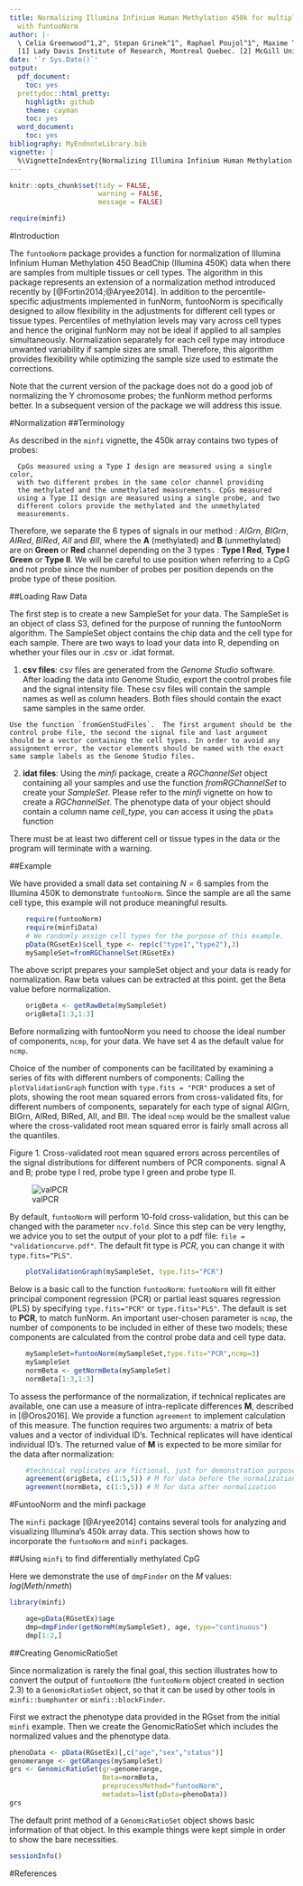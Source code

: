 ```yaml
---
title: Normalizing Illumina Infinium Human Methylation 450k for multiple cell types
  with funtooNorm
author: |-
  \ Celia Greenwood^1,2^, Stepan Grinek^1^, Raphael Poujol^1^, Maxime Turgeon^2^, Kathleen Oros Klein^1^\
  [1] Lady Davis Institute of Research, Montreal Quebec. [2] McGill University, Montreal Quebec.
date: '`r Sys.Date()`'
output:
  pdf_document:
    toc: yes
  prettydoc::html_pretty:
    highligth: github
    theme: cayman
    toc: yes
  word_document:
    toc: yes
bibliography: MyEndnoteLibrary.bib
vignette: |
  %\VignetteIndexEntry{Normalizing Illumina Infinium Human Methylation 450k for multiple cell types with funtooNorm} %\VignetteEngine{knitr::rmarkdown} %\VignetteEncoding[utf8]{inputenc}
---
```


```r
knitr::opts_chunk$set(tidy = FALSE,
                      warning = FALSE,
                      message = FALSE)
```

```r
require(minfi)
```

#Introduction

The `funtooNorm` package provides a function for normalization of Illumina Infinium Human Methylation 450 BeadChip (Illumina 450K) data when there are samples from multiple tissues or cell types.  The algorithm in this package represents an extension of a normalization method introduced recently by [@Fortin2014;@Aryee2014]. In addition to the percentile-specific adjustments implemented in funNorm,
funtooNorm is specifically designed to allow flexibility in the adjustments for different cell types or tissue types. 
Percentiles of methylation levels may vary across cell types and hence the original funNorm may not be ideal if applied to all samples simultaneously.  Normalization separately for each cell type may introduce unwanted variability if sample sizes are small. Therefore, this algorithm provides flexibility while optimizing the sample size used to estimate the corrections.

Note that the current version of the package does not do a good job of normalizing the Y chromosome probes; the funNorm method performs better.  In a subsequent version of the package we will address this issue. 

#Normalization
##Terminology

 As described in the `minfi` vignette, the 450k array contains two types of probes:  
``` 
  CpGs measured using a Type I design are measured using a single color, 
  with two different probes in the same color channel providing
  the methylated and the unmethylated measurements. CpGs measured
  using a Type II design are measured using a single probe, and two
  different colors provide the methylated and the unmethylated 
  measurements.  
```  
Therefore, we separate the 6 types of signals in our method :
_AIGrn_, _BIGrn_, _AIRed_, _BIRed_, _AII_  and _BII_, where the __A__ (methylated) and
__B__ (unmethylated) are on __Green__ or __Red__ channel
depending on the 3 types : __Type I Red__, __Type I Green__ or
__Type II__. We will be careful to use position when referring to a CpG 
and not probe since the number of probes per position depends on the probe 
type of these position.  

##Loading Raw Data  

The first step is to create a new SampleSet for your data.
The SampleSet is an object of class S3, defined for the purpose of running the funtooNorm algorithm.
The SampleSet object contains the chip data and the cell type for each sample. 
There are two ways to load your data into R, depending on whether your files our in .csv or .idat format.  


   1. __csv files__: csv files are generated from the _Genome Studio_ software. After loading the data into Genome Studio, export the control probes file and the signal intensity file.  These csv files will contain the sample names as well as column headers. 
  Both files should contain the exact same samples in the same order.  
    
    Use the function `fromGenStudFiles`.  The first argument should be the control probe file, the second the signal file and last argument should be a vector containing the cell types. In order to avoid any assignment error, the vector elements should be named with the exact same sample labels as the Genome Studio files.  
    
    
   2. __idat files__:  Using the _minfi_ package, create a _RGChannelSet_ object containing all your samples and use the function _fromRGChannelSet_ to create your _SampleSet_. Please refer to the _minfi_ vignette on how to create a _RGChannelSet_. The phenotype data of your object should contain a column name *cell_type*, you can access it using the `pData` function 

There must be at least two different cell or tissue types in the data or the program will terminate with a warning.
  
##Example  

We have provided a small data set containing $N=6$ samples from the Illumina 450K to demonstrate `funtooNorm`. Since the sample are all the same cell type, this example will not produce meaningful results.

```r
    require(funtooNorm)
    require(minfiData)
    # We randomly assign cell types for the purpose of this example.
    pData(RGsetEx)$cell_type <- rep(c("type1","type2"),3)
    mySampleSet=fromRGChannelSet(RGsetEx)
```

The above script prepares your sampleSet object and your data is ready for normalization. Raw beta values can be extracted at this point.
get the Beta value before normalization. 

```r
    origBeta <- getRawBeta(mySampleSet)
    origBeta[1:3,1:3]
```

Before normalizing with funtooNorm you need to choose the ideal number of components, `ncmp`, for your data. We have set 4 as the default value for `ncmp`.

Choice of the number of components can be facilitated by examining a series of fits with different numbers of components: Calling the `plotValidationGraph` function with `type.fits = "PCR"` produces a set of plots, showing the root mean squared errors from cross-validated fits, for different numbers of components, separately for each type of signal AIGrn, BIGrn, AIRed, BIRed, AII, and BII.  The ideal `ncmp`  would be the smallest value where the cross-validated root mean squared error is fairly small across all the quantiles.

Figure 1. Cross-validated root mean squared errors across percentiles of the signal distributions for different numbers of PCR components.  signal A and B; probe type I red, probe type I green and probe type II.  

![valPCR](validationcurvesPCRlow.jpg "Cross-validated root mean squared errors across percentiles of the signal distributions for different numbers of PCR components.  signal A and B; probe type I red, probe type I green and probe type II.")  

By default, `funtooNorm` will perform 10-fold cross-validation, but this can be changed with the parameter `ncv.fold`. Since this step 
can be very lengthy, we advice you to set the output of your plot to a pdf file: `file = "validationcurve.pdf"`. The default fit type is _PCR_, you can change it with `type.fits="PLS"`.  

```r
    plotValidationGraph(mySampleSet, type.fits="PCR")
```

Below is a basic call to the function `funtooNorm`: `funtooNorm` will fit either principal component regression (PCR) or partial least squares regression (PLS) by specifying `type.fits="PCR"` or `type.fits="PLS"`.  The default is set to __PCR__, to match funNorm.  An important user-chosen parameter is `ncmp`, the number of components to be included in either of these two models; these components are calculated from the control probe data and cell type data.

```r
    mySampleSet=funtooNorm(mySampleSet,type.fits="PCR",ncmp=3)
    mySampleSet
    normBeta <- getNormBeta(mySampleSet)
    normBeta[1:3,1:3]
```

To assess the performance of the normalization, if technical replicates are available, one can use a measure of intra-replicate differences __M__, described in [@Oros2016].  We provide a function `agreement` to implement calculation of this measure.  The function requires two arguments: a matrix of beta values and a vector of individual ID's.  Technical replicates will have identical individual ID's. The returned value of __M__ is expected to be more similar for the data after normalization:  

```r
    #technical replicates are fictional, just for demonstration purposes.
    agreement(origBeta, c(1:5,5)) # M for data before the normalization
    agreement(normBeta, c(1:5,5)) # M for data after normalization
``` 

#FuntooNorm and the minfi package


The `minfi` package [@Aryee2014] contains several tools for analyzing and visualizing Illumina's 450k array data. This section
shows how to incorporate the `funtooNorm` and `minfi` packages.  

##Using `minfi` to find differentially methylated CpG

Here we demonstrate the use of `dmpFinder` on the _M_ values:  $log(Meth/nmeth)$


```r
library(minfi)

    age=pData(RGsetEx)$age
    dmp=dmpFinder(getNormM(mySampleSet), age, type="continuous")
    dmp[1:2,]
``` 
##Creating GenomicRatioSet

Since normalization is rarely the final goal, this section illustrates how to convert the output of `funtooNorm` (the
`funtooNorm` object created in section 2.3) to a `GenomicRatioSet` object, so that it can be used by other tools in `minfi::bumphunter` or `minfi::blockFinder`.

First we extract the phenotype data provided in the RGset from the initial `minfi` example. Then we create the GenomicRatioSet which includes the normalized values and the phenotype data. 
```r

phenoData <- pData(RGsetEx)[,c("age","sex","status")]
genomerange <- getGRanges(mySampleSet)
grs <- GenomicRatioSet(gr=genomerange,
                       Beta=normBeta,
                       preprocessMethod="funtooNorm",
                       metadata=list(pData=phenoData))
grs
```

The default print method of a `GenomicRatioSet` object shows basic information of that object. In this example things were kept
simple in order to show the bare necessities.

```r
sessionInfo()
```

#References
